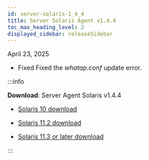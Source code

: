 ```yaml
---
id: server-solaris-1_4_4
title: Server Solaris Agent v1.4.4
toc_max_heading_level: 2
displayed_sidebar: releaseSidebar
---
```


April 23, 2025 

- <Status priority='0'>Fixed</Status> Fixed the *whatap.conf* update error.

:::info 

**Download**: Server Agent Solaris v1.4.4

- [Solaris 10 download](https://repo.whatap.io/sunos/10/whatap-infra.1.4.4.sun10.SPARC.pkg.tar.gz)

- [Solaris 11.2 download](https://repo.whatap.io/sunos/11.2/whatap-infra.1.4.4.sun11.2.SPARC.pkg.tar.gz)

- [Solaris 11.3 or later download](https://repo.whatap.io/sunos/11/whatap-infra.1.4.4.sun11.SPARC.pkg.tar.gz)

:::
